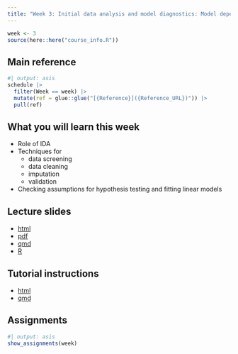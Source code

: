 ```yaml
---
title: "Week 3: Initial data analysis and model diagnostics: Model dependent exploration and how it differs from EDA"
---
```


```r
week <- 3
source(here::here("course_info.R"))
```

## Main reference

```r
#| output: asis
schedule |>
  filter(Week == week) |>
  mutate(ref = glue::glue("[{Reference}]({Reference_URL})")) |>
  pull(ref)
```

## What you will learn this week

- Role of IDA
- Techniques for
    - data screening
    - data cleaning
    - imputation
    - validation
- Checking assumptions for hypothesis testing and fitting linear models

## Lecture slides

- [html](https://ddde.numbat.space/week3/slides.html)
- [pdf](https://ddde.numbat.space/week3/slides.pdf)
- [qmd](https://ddde.numbat.space/week3/slides.qmd)
- [R](https://ddde.numbat.space/week3/slides.R)

## Tutorial instructions

- [html](https://ddde.numbat.space/week3/tutorial.html)
- [qmd](https://ddde.numbat.space/week3/tutorial.qmd)

## Assignments

```r
#| output: asis
show_assignments(week)
```

